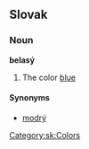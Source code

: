 ==Slovak==

===Noun===
'''belasý''' 

# The color [[blue]]

====Synonyms====
* [[modrý]]

[[Category:sk:Colors]]